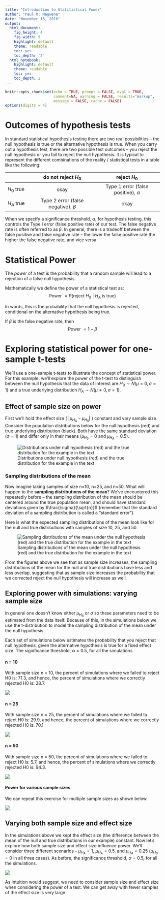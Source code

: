 ```yaml
---
title: "Introduction to Statitistical Power"
author: "Paul M. Magwene"
date: "November 16, 2016"
output:
  html_document:
    fig_height: 4
    fig_width: 5
    highlight: default
    theme: readable
    toc: yes
    toc_depth: '2'
  html_notebook:
    highlight: default
    theme: readable
    toc: yes
    toc_depth: 2
---
```

  
```r
knitr::opts_chunk$set(echo = TRUE, prompt = FALSE, eval = TRUE, 
                      comment=NA, warning = FALSE, results="markup",
                      message = FALSE, cache = FALSE)
options(digits = 4)
```


# Outcomes of hypothesis tests

In standard statistical hypothesis testing there are two real possibilities -- the null hypothesis is true or the alternative hypothesis is true. When you carry out a hypothesis test, there are two possible test outcomes --  you reject the null hypothesis or you fail to reject the null hypothesis.  It is typical to represent the different combinations of the reality / statistical tests in a table like the following:

|            | do not reject $H_0$           | reject $H_0$                   |
|------------|:-----------------------------:|:------------------------------:|
|$H_0$ true  | okay                          | Type 1 error (false positive), $\alpha$ |
|$H_A$ true  | Type 2 error (false negative), $\beta$ | okay                           |

When we specify a significance threshold, $\alpha$, for hypothesis testing, this controls the Type I error (false positive rate) of our test.  The false negative rate is often referred to as $\beta$.  In general, there is a tradeoff between the false positive and false negative rate -- the lower the false positive rate the higher the false negative rate, and vice versa.

# Statistical Power

The *power* of a test is the probability that a random sample will lead to a rejection of a false null hypothesis.

Mathematically we define the power of a statistical test as:
$$
\text{Power}\ = P(\text{reject}\ H_0\ |\ H_A \text{ is true})
$$

In words, this is the probability that the null hypothesis is rejected, conditional on the alternative hypothesis being true.

If $\beta$ is the false negative rate, then 
$$
\text{Power}\ = 1 - \beta
$$


# Exploring statistical power for one-sample t-tests

We'll use a one-sample t-tests to illustrate the concept of statistical power. For this example, we'll explore the power of the t-test to distinguish between the null hypothesis that the data of interest are $H_0 \sim N(\mu=0,\sigma=1)$ and a true underlying distribution $H_A \sim N(\mu \neq 0, \sigma=1)$.

## Effect of sample size on power

First we'll hold the effect size ( $|\mu_{H_A} - \mu_{H_0}|$ ) constant and vary sample size.  Consider the population distributions below for the null hypothesis (red) and true underlying distribution (black).  Both have the same standard deviation ($\sigma = 1$) and differ only in their means ($\mu_{H_0} = 0$ and $\mu_{H_A} = 0.5$).

![Distributions under null hypothesis (red) and the true distribution for the example in the text](./fig-H0distn-vs-TrueDistn.png)


### Sampling distributions of the mean

Now imagine taking samples of size n=10, n=25, and n=50.  What will happen to the **sampling distributions of the mean**?  We've encountered this repeatedly before -- the sampling distribution of the mean should be centered around the true population mean, and should have standard deviations given by $\frac{\sigma}{\sqrt{n}}$ (remember that the standard deviation of a sampling distribution is called a "standard error").

Here is what the expected sampling distributions of the mean look like for the null and true distributions with samples of size 10, 25, and 50.

![Sampling distributions of the mean under the null hypothesis (red) and the true distribution for the example in the text](./fig-H0Sampdistns-vs-TrueSampdistns.png)


From the figures above we see that as sample size increases, the sampling distributions of the mean for the null and true distributions have less and less overlap, suggesting that as sample size increases the probability that we corrected reject the null hypothesis will increase as well.


## Exploring power with simulations: varying sample size

In general one doesn't know either $\mu_{H_A}$ or $\sigma$ so these parameters need to be estimated from the data itself.  Because of this, in the simulations below we use the t-distribution to model the sampling distribution of the mean under the null hypothesis.

Each set of simulations below estimates the probability that you reject that null hypothesis, given the alternative hypothesis is true for a fixed effect size.  The significance threshold, $\alpha = 0.5$, for all the simulations.

#### n = 10

With sample size n = 10, the percent of simulations where we failed to reject H0 is: 71.3, and hence, the percent of simulations where we correctly rejected H0 is: 28.7.

![](./fig-powersim-n10.png)

#### n = 25

With sample size n = 25, the percent of simulations where we failed to reject H0 is: 29.9, and hence, the percent of simulations where we correctly rejected H0 is: 70.1.

![](./fig-powersim-n25.png)

#### n = 50

With sample size n = 50, the percent of simulations where we failed to reject H0 is: 5.7, and hence, the percent of simulations where we correctly rejected H0 is: 94.3.

![](./fig-powersim-n50.png)

#### Power for various sample sizes

We can repeat this exercise for multiple sample sizes as shown below.

![](./fig-powercurve.png)

## Varying both sample size and effect size

In the simulations above we kept the effect size (the difference between the mean of the null and true distributions in our example) constant.  Now let's explore how both sample size and effect size influence power. We'll consider three different scenarios -- $\mu_{H_A} = 1$, $\mu_{H_A} = 0.5$, and $\mu_{H_A} = 0.25$ ($\mu_{H_0} = 0$ in all three cases). As before,  the significance threshold, $\alpha = 0.5$, for all the simulations.

![](./fig-powercurves-variable-effects.png)

As intuition would suggest, we need to consider sample size and effect size when considering the power of a test.  We can get away with fewer samples of the effect size is very large.


